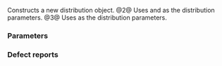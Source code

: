 {{cpp/numeric/random/extreme_value_distribution/title|extreme_value_distribution}}
{{cpp/numeric/random/extreme_value_distribution/navbar}}
{{dcl begin}}
{{dcl|num=1|since=c++11|1=
extreme_value_distribution() : extreme_value_distribution(0.0) {}
}}
{{dcl|num=2|since=c++11|1=
explicit extreme_value_distribution( RealType a, RealType b = 1.0 );
}}
{{dcl|num=3|since=c++11|1=
explicit extreme_value_distribution( const param_type&amp; params );
}}
{{dcl end}}

Constructs a new distribution object.
@2@ Uses {{c|a}} and {{c|b}} as the distribution parameters.
@3@ Uses {{c|params}} as the distribution parameters.

===Parameters===
{{par begin}}
{{par|a|the ''a'' distribution parameter (location)}}
{{par|b|the ''b'' distribution parameter (scale)}}
{{par|params|the distribution parameter set}}
{{par end}}

=== Defect reports ===
{{dr list begin}}
{{dr list item|paper=P0935R0|std=C++11|before=default constructor was explicit|after=made implicit}}
{{dr list end}}

{{langlinks|de|es|fr|it|ja|pt|ru|zh}}